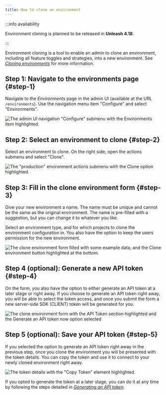 ```yaml
---
title: How to clone an environment
---
```


:::info availability

Environment cloning is planned to be released in **Unleash 4.18**.

:::

Environment cloning is a tool to enable an admin to clone an environment, including all feature toggles and strategies, into a new environment. See [_Cloning environments_](../user_guide/environments#cloning-environments) for more information.

## Step 1: Navigate to the environments page {#step-1}

Navigate to the _Environments_ page in the admin UI (available at the URL `/environments`). Use the navigation menu item "Configure" and select "Environments".

![The admin UI navigation "Configure" submenu with the Environments item highlighted.](/img/clone-environment-1.png)

## Step 2: Select an environment to clone {#step-2}

Select an environment to clone. On the right side, open the actions submenu and select "Clone".

![The "production" environment actions submenu with the Clone option highlighted.](/img/clone-environment-2.png)

## Step 3: Fill in the clone environment form {#step-3}

Give your new environment a name. The name must be unique and cannot be the same as the original environment. The name is pre-filled with a suggestion, but you can change it to whatever you like.

Select an environment type, and for which projects to clone the environment configuration in. You also have the option to keep the users permission for the new environment.

![The clone environment form filled with some example data, and the Clone environment button highlighted at the bottom.](/img/clone-environment-3.png)

## Step 4 (optional): Generate a new API token {#step-4}

On the form, you also have the option to either generate an API token at a later stage or right away. If you choose to generate an API token right away, you will be able to select the token access, and once you submit the form a new server-side SDK (CLIENT) token will be generated for you.

![The clone environment form with the API Token section highlighted and the Generate an API token now option selected](/img/clone-environment-4.png)

## Step 5 (optional): Save your API token {#step-5}

If you selected the option to generate an API token right away in the previous step, once you clone the environment you will be presented with the token details. You can copy the token and use it to connect to your newly cloned environment right away.

![The token details with the "Copy Token" element highlighted.](/img/clone-environment-5.png)

If you opted to generate the token at a later stage, you can do it at any time by following the steps detailed in [_Generating an API token_](../user_guide/api-token).
